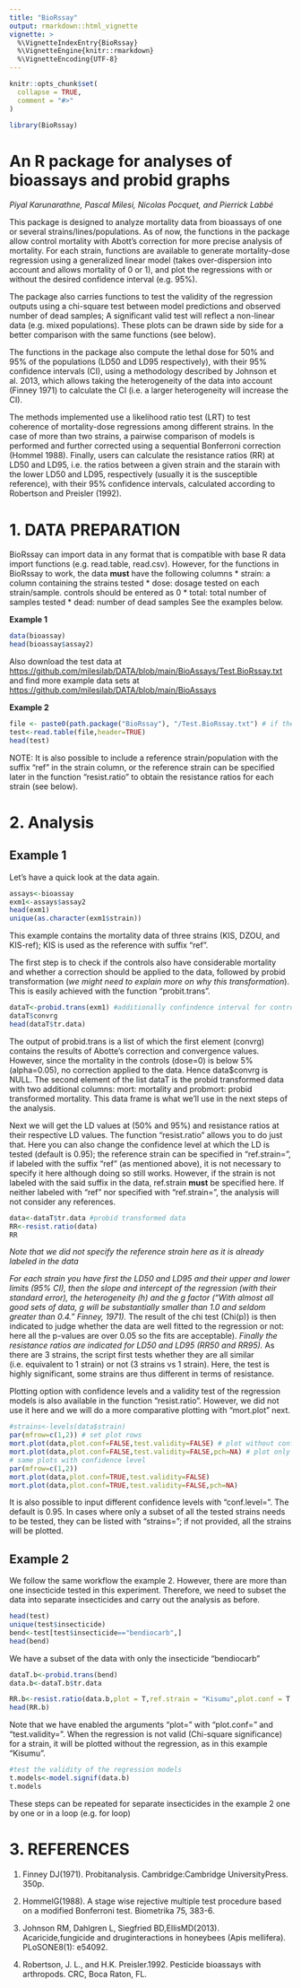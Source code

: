 ```yaml
---
title: "BioRssay"
output: rmarkdown::html_vignette
vignette: >
  %\VignetteIndexEntry{BioRssay}
  %\VignetteEngine{knitr::rmarkdown}
  %\VignetteEncoding{UTF-8}
---
```


```r
knitr::opts_chunk$set(
  collapse = TRUE,
  comment = "#>"
)
```

```r
library(BioRssay)
```

# **An R package for analyses of bioassays and probid graphs**
*Piyal Karunarathne, Pascal Milesi, Nicolas Pocquet, and Pierrick Labbé*


This package is designed to analyze mortality data from bioassays of one or several strains/lines/populations.
As of now, the functions in the package allow control mortality with Abott's correction for more precise analysis of mortality. For each strain, functions are available to generate mortality-dose regression using a generalized linear model (takes over-dispersion into account and allows mortality of 0 or 1), and plot the regressions with or without the desired confidence interval (e.g. 95%).

The package also carries functions to test the validity of the regression outputs using a chi-square test between model predictions and observed number of dead samples; A significant valid test will reflect a non-linear data (e.g. mixed populations). These plots can be drawn side by side for a better comparison with the same functions (see below).

The functions in the package also compute the lethal dose for 50% and 95% of the populations (LD50 and LD95 respectively), with their 95% confidence intervals (CI), using a methodology described by Johnson et al. 2013, which allows taking the heterogeneity of the data into account (Finney 1971) to calculate the CI (i.e. a larger heterogeneity will increase the CI).

The methods implemented use a likelihood ratio test (LRT) to test coherence of mortality-dose regressions among different strains. In the case of more than two strains, a pairwise comparison of models is performed and further corrected using a sequential Bonferroni correction (Hommel 1988).
Finally, users can calculate the resistance ratios (RR) at LD50 and LD95, i.e. the ratios between a given strain and the starain with the lower LD50 and LD95, respectively (usually it is the susceptible reference), with their 95% confidence intervals, calculated according to Robertson and Preisler (1992).

# 1. **DATA PREPARATION**
BioRssay can import data in any format that is compatible with base R data import functions (e.g. read.table, read.csv). However, for the functions in BioRssay to work, the data **must** have the following columns
        * strain: a column containing the strains tested
        * dose: dosage tested on each strain/sample. controls should be entered as 0
        * total: total number of samples tested
        * dead: number of dead samples
See the examples below.

**Example 1**
```r
data(bioassay)
head(bioassay$assay2)
```
Also download the test data at <https://github.com/milesilab/DATA/blob/main/BioAssays/Test.BioRssay.txt>
and find more example data sets at <https://github.com/milesilab/DATA/blob/main/BioAssays>

**Example 2**
```r
file <- paste0(path.package("BioRssay"), "/Test.BioRssay.txt") # if the download doesn't work
test<-read.table(file,header=TRUE)
head(test)
```
NOTE: It is also possible to include a reference strain/population with the suffix "ref" in the strain column, or the reference strain can be specified later in the function "resist.ratio" to obtain the resistance ratios for each strain (see below).

# 2. **Analysis**

## **Example 1**
Let's have a quick look at the data again.
```r
assays<-bioassay
exm1<-assays$assay2
head(exm1)
unique(as.character(exm1$strain))
```
This example contains the mortality data of three strains (KIS, DZOU, and KIS-ref); KIS is used as the reference with suffix "ref". 

The first step is to check if the controls also have considerable mortality and whether a correction should be applied to the data, followed by probid transformation (*we might need to explain more on why this transformation*). This is easily achieved with the function "probit.trans".
```r
dataT<-probid.trans(exm1) #additionally confindence interval for controls' mortality can be set as desired with "conf="; default is 0.05.
dataT$convrg
head(dataT$tr.data)

```
The output of probid.trans is a list of which the first element (convrg) contains the results of Abotte's correction and convergence values. However, since the mortality in the controls (dose=0) is below 5% (alpha=0.05), no correction applied to the data. Hence data$convrg is NULL. The second element of the list dataT is the probid transformed data with two additional columns: mort: mortality and probmort: probid transformed mortality. This data frame is what we'll use in the next steps of the analysis.

Next we will get the LD values at (50% and 95%) and resistance ratios at their respective LD values. The function "resist.ratio" allows you to do just that. Here you can also change the confidence level at which the LD is tested (default is 0.95); the reference strain can be specified in "ref.strain=", if labeled with the suffix "ref" (as mentioned above), it is not necessary to specify it here although doing so still works. However, if the strain is not labeled with the said suffix in the data, ref.strain **must** be specified here. If neither labeled with "ref" nor specified with "ref.strain=", the analysis will not consider any references.

```r
data<-dataT$tr.data #probid transformed data
RR<-resist.ratio(data)
RR
```
*Note that we did not specify the reference strain here as it is already labeled in the data*

  *For each strain you have first the LD50 and LD95 and their upper and lower limits (95% CI), then the slope and intercept of the regression (with their standard error), the heterogeneity (h) and the g factor ("With almost all good sets of data, g will be substantially smaller than 1.0 and seldom greater than 0.4." Finney, 1971).
  *The result of the chi test (Chi(p)) is then indicated to judge whether the data are well fitted to the regression or not: here all the p-values are over 0.05 so the fits are acceptable).
  *Finally the resistance ratios are indicated for LD50 and LD95 (RR50 and RR95).
  *As there are 3 strains, the script first tests whether they are all similar (i.e. equivalent to 1 strain) or not (3 strains vs 1 strain). Here, the test is highly significant, some strains are thus different in terms of resistance.

Plotting option with confidence levels and a validity test of the regression models is also available in the function "resist.ratio". However, we did not use it here and we will do a more comparative plotting with "mort.plot" next.


```r
#strains<-levels(data$strain)
par(mfrow=c(1,2)) # set plot rows
mort.plot(data,plot.conf=FALSE,test.validity=FALSE) # plot without confidence intervals and test of validity of the model
mort.plot(data,plot.conf=FALSE,test.validity=FALSE,pch=NA) # plot only the regression lines
# same plots with confidence level
par(mfrow=c(1,2))
mort.plot(data,plot.conf=TRUE,test.validity=FALSE)
mort.plot(data,plot.conf=TRUE,test.validity=FALSE,pch=NA)
```
It is also possible to input different confidence levels with "conf.level=". The default is 0.95. In cases where only a subset of all the tested strains needs to be tested, they can be listed with "strains="; if not provided, all the strains will be plotted.


## **Example 2**
We follow the same workflow the example 2. However, there are more than one insecticide tested in this experiment. Therefore, we need to subset the data into separate insecticides and carry out the analysis as before.

```r
head(test)
unique(test$insecticide)
bend<-test[test$insecticide=="bendiocarb",]
head(bend)
```
We have a subset of the data with only the insecticide "bendiocarb"

```r
dataT.b<-probid.trans(bend)
data.b<-dataT.b$tr.data

RR.b<-resist.ratio(data.b,plot = T,ref.strain = "Kisumu",plot.conf = T, test.validity = T)
head(RR.b)
```
Note that we have enabled the arguments "plot=" with "plot.conf=" and "test.validity=". When the regression is not valid (Chi-square significance) for a strain, it will be plotted without the regression, as in this example "Kisumu".

```r
#test the validity of the regression models
t.models<-model.signif(data.b)
t.models
```

These steps can be repeated for separate insecticides in the example 2 one by one or in a loop (e.g. for loop)


# 3. **REFERENCES**
  1. Finney DJ(1971). Probitanalysis. Cambridge:Cambridge UniversityPress. 350p.
  
  1. HommelG(1988). A stage wise rejective multiple test procedure based on a modified Bonferroni test. Biometrika 75, 383-6.
  
  1. Johnson RM, Dahlgren L, Siegfried BD,EllisMD(2013). Acaricide,fungicide and druginteractions in honeybees (Apis mellifera). PLoSONE8(1): e54092.
  
  1. Robertson, J. L., and H.K. Preisler.1992. Pesticide bioassays with arthropods. CRC, Boca Raton, FL.











